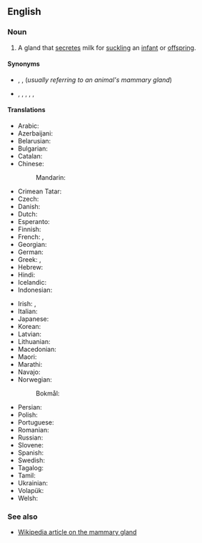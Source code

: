{{also|mammary-gland}}
==English==
{{wikipedia}}

===Noun===
{{en-noun}}

# {{lb|en|anatomy}} A gland that [[secrete]]s milk for [[suckle|suckling]] an [[infant]] or [[offspring]].

====Synonyms====
* {{sense|standard}} {{l|en|breast}}, {{l|en|dug}}, {{l|en|udder}} (''usually referring to an animal's mammary gland'')
* {{sense|somewhat taboo slang, usually used of a woman's mammary gland}} {{l|en|boob}}, {{l|en|hooter}}, {{l|en|jug}}, {{l|en|knocker}}, {{l|en|melon}}, {{l|en|tit}}<!--add more if you can think of any-->

====Translations====
{{trans-top|milk-secreting gland}}
* Arabic: {{t|ar|غدد ثديية}}
* Azerbaijani: {{t|az|süd vəziləri}}
* Belarusian: {{t|be|мало́чная жалеза́|f}}
* Bulgarian: {{t|bg|мле́чна жлеза́|f}}
* Catalan: {{t|ca|glàndula mamària|f}}
* Chinese:
*: Mandarin: {{t+|cmn|乳腺|tr=rǔxiàn}}
* Crimean Tatar: {{t|crh|süt bezi}}
* Czech: {{t|cs|mléčná žláza|f}}
* Danish: {{t|da|mælkekirtel|c}}
* Dutch: {{t+|nl|melkklier|f}}
* Esperanto: {{t|eo|laktoglando}}
* Finnish: {{t+|fi|maitorauhanen}}
* French: {{t|fr|glande mammaire|f}}, {{t+|fr|mamelle|f}}
* Georgian: {{t|ka|სარძევე ჯირკვალი}}
* German: {{t+|de|Milchdrüse|f}}
* Greek: {{t|el|μαστικός αδένας|m}}, {{t|el|μαζικός αδένας|m}}
* Hebrew: {{t+|he|בלוטת חלב}}
* Hindi: {{t|hi|स्तन ग्रंथि}}
* Icelandic: {{t|is|mjólkurkirtill}}
* Indonesian: {{t+|id|kelenjar susu}}
{{trans-mid}}
* Irish: {{t|ga|faireog bhainne|f}}, {{t|ga|faireog mhamach|f}}
* Italian: {{t|it|ghiandola mammaria|f}}
* Japanese: {{t+|ja|乳腺|tr=にゅうせん, nyūsen}}
* Korean: {{t|ko|젖샘}}
* Latvian: {{t|lv|piena dziedzeris}}
* Lithuanian: {{t|lt|pieno liauka|f}}
* Macedonian: {{t|mk|мле́чна жле́зда|f}}
* Maori: {{t|mi|repe waiū}}
* Marathi: {{t|mr|स्तन ग्रंथी}}
* Navajo: {{t|nv|abeʼ astseʼ}}
* Norwegian:
*: Bokmål: {{t|nb|melkekjertel|m}}
* Persian: {{t|fa|غده شیری}}
* Polish: {{t+|pl|gruczoł mlekowy|m}}
* Portuguese: {{t|pt|glândula mamária|f}}
* Romanian: {{t+|ro|glandă mamară|f}}
* Russian: {{t+|ru|моло́чная железа́|f}}
* Slovene: {{t|sl|mlečna žleza|f}}
* Spanish: {{t|es|glándula mamaria|f}}
* Swedish: {{t+|sv|mjölkkörtel|c}}
* Tagalog: {{t|tl|katasang-suso}}
* Tamil: {{t|ta|பாற்சுரப்பி}}
* Ukrainian: {{t|uk|моло́чна залоза́|f}}
* Volapük: {{t+|vo|dög}}
* Welsh: {{t|cy|chwarren laeth}}
{{trans-bottom}}

===See also===
* [[w:mammary gland|Wikipedia article on the mammary gland]]